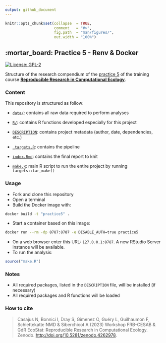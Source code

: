 ```yaml
---
output: github_document
---
```


<!-- README.md is generated from README.Rmd. Please edit that file -->


```r
knitr::opts_chunk$set(collapse  = TRUE,
                      comment   = "#>",
                      fig.path  = "man/figures/",
                      out.width = "100%")
```



## :mortar_board: Practice 5 - Renv & Docker


<!-- badges: start -->
[![License: GPL-2](https://img.shields.io/badge/License-GPL%20v2-blue.svg)](https://choosealicense.com/licenses/gpl-2.0/)
<!-- badges: end -->


Structure of the research compendium of the [practice 5](https://rdatatoolbox.github.io/ex-targets.html) of the training course 
[**Reproducible Research in Computational Ecology**](https://rdatatoolbox.github.io).



### Content

This repository is structured as follow:

- [`data/`](https://github.com/rdatatoolbox/practice5/tree/main/data):
contains all raw data required to perform analyses

- [`R/`](https://github.com/rdatatoolbox/practice5/tree/main/R):
contains R functions developed especially for this project

- [`DESCRIPTION`](https://github.com/rdatatoolbox/practice5/tree/main/DESCRIPTION):
contains project metadata (author, date, dependencies, etc.)

- [`_targets.R`](https://github.com/rdatatoolbox/practice5/tree/main/_targets.R):
contains the pipeline

- [`index.Rmd`](https://github.com/rdatatoolbox/practice5/tree/main/index.Rmd):
contains the final report to knit

- [`make.R`](https://github.com/rdatatoolbox/practice5/tree/main/make.R):
main R script to run the entire project by running `targets::tar_make()`



### Usage

- Fork and clone this repository
- Open a terminal
- Build the Docker image with:

```sh
docker build -t "practice5" .
```

- Start a container based on this image:

```sh
docker run --rm -dp 8787:8787 -e DISABLE_AUTH=true practice5
```

- On a web browser enter this URL: `127.0.0.1:8787`. A new RStudio Server
instance will be available.
- To run the analysis:

```r
source("make.R")
```



### Notes

- All required packages, listed in the `DESCRIPTION` file, will be installed (if necessary)
- All required packages and R functions will be loaded



### How to cite

> Casajus N, Bonnici I, Dray S, Gimenez O, Guéry L, Guilhaumon F, Schiettekatte NMD & Siberchicot A (2023) Workshop FRB-CESAB & GdR EcoStat: Reproducible Research in Computational Ecology. Zenodo. <http://doi.org/10.5281/zenodo.4262978>.
